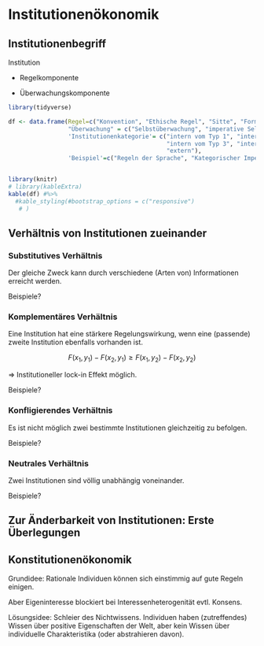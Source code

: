 # Institutionenökonomik 

## Institutionenbegriff

[Hier auch Aokis doppelte Natur von Institutionen: Beschränkung und Freiheit durch Erwartungssicherheit]::

Institution

- Regelkomponente

- Überwachungskomponente

```r

library(tidyverse)

df <- data.frame(Regel=c("Konvention", "Ethische Regel", "Sitte", "Formelle private Regel", "Regel positiven Rechts"),
                 "Überwachung" = c("Selbstüberwachung", "imperative Selbstbindung","informelle Überwachung durch andere Akteure", "organisierte private Überwachung", "organisierte staatliche Überwachung"),
                 'Institutionenkategorie'= c("intern vom Typ 1", "intern vom Typ 2",
                                             "intern vom Typ 3", "intern vom Typ 4",
                                             "extern"),
                 'Beispiel'=c("Regeln der Sprache", "Kategorischer Imperativ, privater Trainingsplan", "gesellschaftliche Umgangsformen", "Regeln des Sports", "Privat- und Strafrecht, öffentliches Recht"))


library(knitr)
# library(kableExtra)
kable(df) #%>% 
  #kable_styling(#bootstrap_options = c("responsive")
   # )

```

## Verhältnis von Institutionen zueinander

### Substitutives Verhältnis 

Der gleiche Zweck kann durch verschiedene (Arten von) Informationen erreicht werden.

Beispiele? 

### Komplementäres Verhältnis

[Isogai 2024]::

Eine Institution hat eine stärkere Regelungswirkung, wenn eine (passende) zweite Institution ebenfalls vorhanden ist.

$$F(x_1, y_1) - F(x_2, y_1) \geq F(x_1, y_2) - F(x_2, y_2)$$

$\Rightarrow$ Institutioneller lock-in Effekt möglich.

Beispiele?

### Konfligierendes Verhältnis 

Es ist nicht möglich zwei bestimmte Institutionen gleichzeitig zu befolgen. 

Beispiele?

### Neutrales Verhältnis

Zwei Institutionen sind völlig unabhängig voneinander.

Beispiele?

## Zur Änderbarkeit von Institutionen: Erste Überlegungen 

## Konstitutionenökonomik

Grundidee: Rationale Individuen können sich einstimmig auf gute Regeln einigen.

Aber Eigeninteresse blockiert bei Interessenheterogenität evtl. Konsens.

Lösungsidee: Schleier des Nichtwissens. Individuen haben (zutreffendes) Wissen über positive Eigenschaften der Welt, aber kein Wissen über individuelle Charakteristika (oder abstrahieren davon).